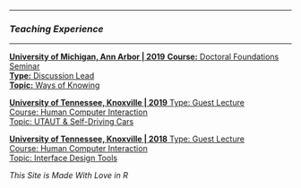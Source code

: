 <link rel="stylesheet" href="styles.css" type="text/css">

<link rel="stylesheet" href="https://cdnjs.cloudflare.com/ajax/libs/font-awesome/4.7.0/css/font-awesome.min.css">

---

### *Teaching Experience*

---

<div class="list-group">
  <a href="#" class="list-group-item active">
    **University of Michigan, Ann Arbor | 2019**
  </a>
  <a href="#" class="list-group-item">
  **Course:** Doctoral Foundations Seminar </br>
  **Type:** Discussion Lead </br>
  **Topic:** Ways of Knowing </br>
  </a>
</div>

<div class="list-group">
  <a href="#" class="list-group-item active">
    **University of Tennessee, Knoxville | 2019**
  </a>
  <a href="#" class="list-group-item">
Type: Guest Lecture </br>
Course: Human Computer Interaction </br>
Topic: UTAUT & Self-Driving Cars </br>
</a>
</div>

<div class="list-group">
  <a href="#" class="list-group-item active">
    **University of Tennessee, Knoxville | 2018**
  </a>
  <a href="#" class="list-group-item">
Type: Guest Lecture </br>
Course: Human Computer Interaction </br>
Topic: Interface Design Tools </br>
</a>
</div>

*This Site is Made With Love in R*